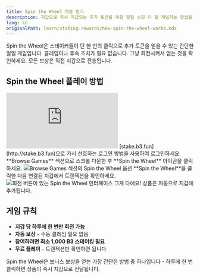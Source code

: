 ```yaml
---
title: Spin the Wheel 작동 방식
description: 지갑으로 즉시 지급되는 추가 토큰을 위한 일일 스핀 더 휠 게임하는 방법을 배우세요
lang: ko
originalPath: learn/staking-rewards/how-spin-the-wheel-works.mdx
---
```

Spin the Wheel은 스테이커들이 단 한 번의 클릭으로 추가 토큰을 얻을 수 있는 간단한 일일 게임입니다. 클레임이나 후속 조치가 필요 없습니다. 그냥 회전시켜서 얻는 것을 확인하세요. 모든 보상은 직접 지갑으로 전송됩니다.

## Spin the Wheel 플레이 방법

<iframe
  className="w-full aspect-video rounded-xl"
  src="https://www.youtube.com/embed/oglwTqelUoE"
  title="How to play spin the wheel"
  frameBorder="0"
  allow="accelerometer; autoplay; clipboard-write; encrypted-media; gyroscope; picture-in-picture"
  allowFullScreen
></iframe>

<Steps>
<Step title="스테이킹 플랫폼으로 이동">
  [stake.b3.fun](http://stake.b3.fun)으로 가서 선호하는 로그인 방법을 사용하여 로그인하세요.
</Step>

<Step title="Spin the wheel 접근">
  **Browse Games** 섹션으로 스크롤 다운한 후 **Spin the Wheel** 아이콘을 클릭하세요.
  
  <Frame>
    <img src="https://s3.amazonaws.com/helpscout.net/docs/assets/685306b72e0550277aa9250e/images/68810016c11e7d145471928c/file-QXeOCOiuqq.png" alt="Browse Games 섹션의 Spin the Wheel 옵션" />
  </Frame>
</Step>

<Step title="회전시키기">
  **Spin the Wheel**을 클릭한 다음 연결된 지갑에서 트랜잭션을 확인하세요.
  
  <Frame>
    <img src="https://s3.amazonaws.com/helpscout.net/docs/assets/685306b72e0550277aa9250e/images/68810205ec7c3755b572426b/file-sMgM2NP0Mm.png" alt="회전 버튼이 있는 Spin the Wheel 인터페이스" />
  </Frame>
  
  <Check>
    그게 다에요! 상품은 자동으로 지갑에 추가됩니다.
  </Check>
</Step>
</Steps>

## 게임 규칙

- **지갑 당 하루에 한 번만 회전 가능**
- **자동 보상** - 수동 클레임 필요 없음
- **참여하려면 최소 1,000 B3 스테이킹 필요**
- **무료 플레이** - 트랜잭션만 확인하면 됩니다

<Tip>
Spin the Wheel은 보너스 보상을 얻는 가장 간단한 방법 중 하나입니다 - 하루에 한 번 클릭하면 상품이 즉시 지갑으로 전달됩니다.
</Tip>
